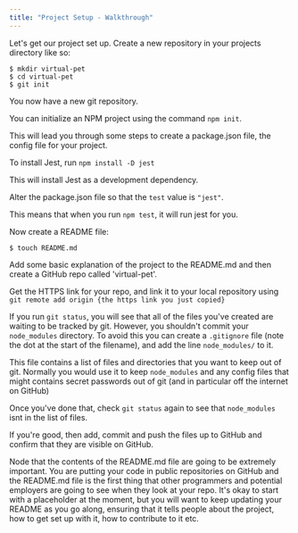 ```yaml
---
title: "Project Setup - Walkthrough"
---
```


Let's get our project set up. Create a new repository in your projects directory like so:

```
$ mkdir virtual-pet
$ cd virtual-pet
$ git init
```

You now have a new git repository.

You can initialize an NPM project using the command `npm init`.  

This will lead you through some steps to create a package.json file, the config file for your project.

To install Jest, run `npm install -D jest`

This will install Jest as a development dependency.

Alter the package.json file so that the `test` value is `"jest"`.

This means that when you run `npm test`, it will run jest for you.

Now create a README file:

```
$ touch README.md
```

Add some basic explanation of the project to the README.md and then create a GitHub repo called 'virtual-pet'.

Get the HTTPS link for your repo, and link it to your local repository using `git remote add origin {the https link you just copied}` 

If you run `git status`, you will see that all of the files you've created are waiting to be tracked by git. However, you shouldn't commit your `node_modules` directory. To avoid this you can create a `.gitignore` file (note the dot at the start of the filename), and add the line `node_modules/` to it.

This file contains a list of files and directories that you want to keep out of git. Normally you would use it to keep `node_modules` and any config files that might contains secret passwords out of git (and in particular off the internet on GitHub)

Once you've done that, check `git status` again to see that `node_modules` isnt in the list of files.

If you're good, then add, commit and push the files up to GitHub and confirm that they are visible on GitHub.

Node that the contents of the README.md file are going to be extremely important. You are putting your code in public repositories on GitHub and the README.md file is the first thing that other programmers and potential employers are going to see when they look at your repo. It's okay to start with a placeholder at the moment, but you will want to keep updating your README as you go along, ensuring that it tells people about the project, how to get set up with it, how to contribute to it etc.